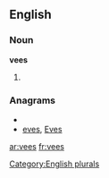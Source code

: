 
==English==

===Noun===
'''vees'''

# {{plural of|[[vee]]}}

===Anagrams===
* {{alphagram|eesv}}
* [[eves#English|eves]], [[Eves#English|Eves]]

[[Category:English plurals]]

[[ar:vees]]
[[fr:vees]]